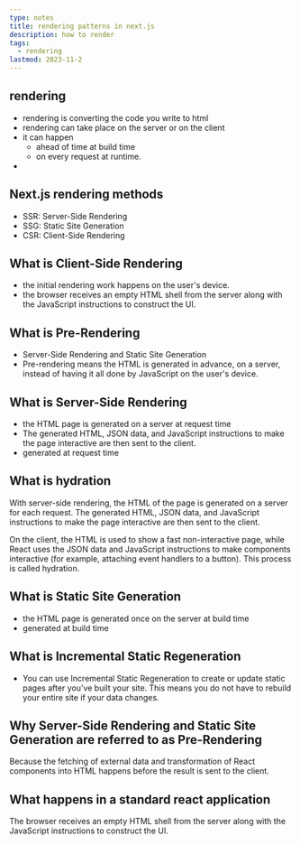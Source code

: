 ```yaml
---
type: notes
title: rendering patterns in next.js
description: how to render
tags:
  - rendering
lastmod: 2023-11-2
---
```


## rendering

- rendering is converting the code you write to html
- rendering can take place on the server or on the client
- it can happen
  - ahead of time at build time
  - on every request at runtime.
-

## Next.js rendering methods

- SSR: Server-Side Rendering
- SSG: Static Site Generation
- CSR: Client-Side Rendering

## What is Client-Side Rendering

- the initial rendering work happens on the user's device.
- the browser receives an empty HTML shell from the server along with the JavaScript instructions to construct the UI.

## What is Pre-Rendering

- Server-Side Rendering and Static Site Generation
- Pre-rendering means the HTML is generated in advance, on a server, instead of having it all done by JavaScript on the user's device.

## What is Server-Side Rendering

- the HTML page is generated on a server at request time
- The generated HTML, JSON data, and JavaScript instructions to make the page interactive are then sent to the client.
- generated at request time

## What is hydration

With server-side rendering, the HTML of the page is generated on a server for each request. The generated HTML, JSON data, and JavaScript instructions to make the page interactive are then sent to the client.

On the client, the HTML is used to show a fast non-interactive page, while React uses the JSON data and JavaScript instructions to make components interactive (for example, attaching event handlers to a button). This process is called hydration.

## What is Static Site Generation

- the HTML page is generated once on the server at build time
- generated at build time

## What is Incremental Static Regeneration

- You can use Incremental Static Regeneration to create or update static pages after you’ve built your site. This means you do not have to rebuild your entire site if your data changes.

## Why Server-Side Rendering and Static Site Generation are referred to as Pre-Rendering

Because the fetching of external data and transformation of React components into HTML happens before the result is sent to the client.

## What happens in a standard react application

The browser receives an empty HTML shell from the server along with the JavaScript instructions to construct the UI.
